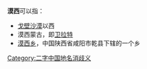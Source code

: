 '''漠西'''可以指：
*[[戈壁沙漠|戈壁沙漠]]以西
*漠西蒙古，即[[卫拉特|卫拉特]]
*[[漠西乡|漠西乡]]，中国陕西省咸阳市乾县下辖的一个乡

{{Disambig|cat=二字消歧义}}

[[Category:二字中国地名消歧义|Category:二字中国地名消歧义]]